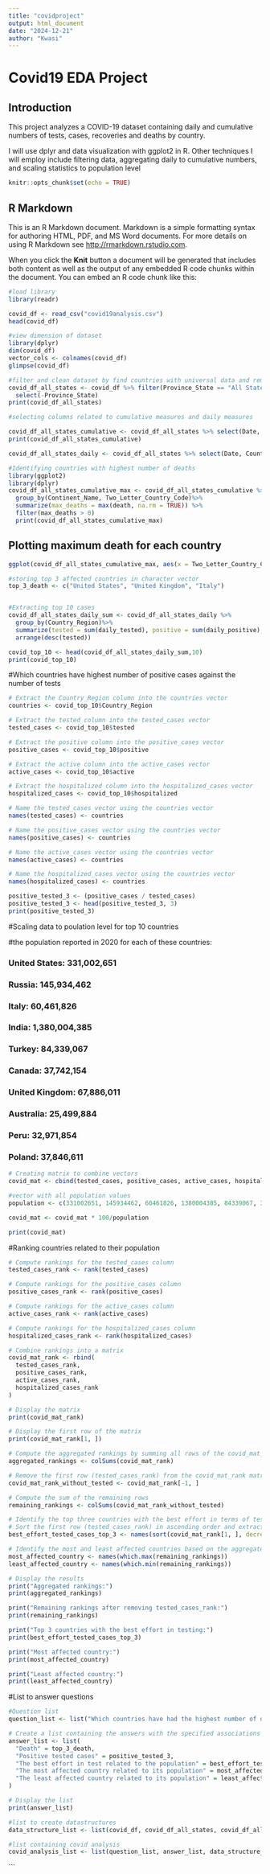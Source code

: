 ---
title: "covidproject"
output: html_document
date: "2024-12-21"
author: "Kwasi"
---

# Covid19 EDA Project

## Introduction
This project analyzes a COVID-19 dataset containing daily and cumulative numbers of tests, cases, recoveries and deaths by country. 

I will use dplyr and data visualization with ggplot2 in R. Other techniques  I will employ include filtering data, aggregating daily to cumulative numbers, and scaling statistics to population level

```{r setup, include=FALSE}
knitr::opts_chunk$set(echo = TRUE)
```

## R Markdown

This is an R Markdown document. Markdown is a simple formatting syntax for authoring HTML, PDF, and MS Word documents. For more details on using R Markdown see <http://rmarkdown.rstudio.com>.

When you click the **Knit** button a document will be generated that includes both content as well as the output of any embedded R code chunks within the document. You can embed an R code chunk like this:

```{r}
#load library
library(readr)

covid_df <- read_csv("covid19analysis.csv")
head(covid_df)
```


```{r}
#view dimension of dataset
library(dplyr)
dim(covid_df)
vector_cols <- colnames(covid_df)
glimpse(covid_df)
```

```{r}
#filter and clean dataset by find countries with universal data and removing province state column
covid_df_all_states <- covid_df %>% filter(Province_State == "All States") %>%
  select(-Province_State)
print(covid_df_all_states)

```

```{r}
#selecting columns related to cumulative measures and daily measures

covid_df_all_states_cumulative <- covid_df_all_states %>% select(Date, Continent_Name, Two_Letter_Country_Code, positive, hospitalized, recovered, death, total_tested)
print(covid_df_all_states_cumulative)

covid_df_all_states_daily <- covid_df_all_states %>% select(Date, Country_Region, active, hospitalizedCurr, daily_tested, daily_positive)


```
```{r}
#Identifying countries with highest number of deaths
library(ggplot2)
library(dplyr)
covid_df_all_states_cumulative_max <- covid_df_all_states_cumulative %>%
  group_by(Continent_Name, Two_Letter_Country_Code)%>%
  summarize(max_deaths = max(death, na.rm = TRUE)) %>% 
  filter(max_deaths > 0) 
  print(covid_df_all_states_cumulative_max)
```

## Plotting maximum death for each country
```{r}
ggplot(covid_df_all_states_cumulative_max, aes(x = Two_Letter_Country_Code, y = max_deaths, color = Continent_Name )) + geom_point()

#storing top 3 affected countries in character vector
top_3_death <- c("United States", "United Kingdom", "Italy")
```

```
```
```{r}
#Extracting top 10 cases 
covid_df_all_states_daily_sum <- covid_df_all_states_daily %>%
  group_by(Country_Region)%>%
  summarize(tested = sum(daily_tested), positive = sum(daily_positive),active = sum(active), hospitalized = sum(hospitalizedCurr))%>%
  arrange(desc(tested))

covid_top_10 <- head(covid_df_all_states_daily_sum,10)
print(covid_top_10)
```

#Which countries have highest number of positive cases against the number of tests
```{r}
# Extract the Country_Region column into the countries vector
countries <- covid_top_10$Country_Region

# Extract the tested column into the tested_cases vector
tested_cases <- covid_top_10$tested

# Extract the positive column into the positive_cases vector
positive_cases <- covid_top_10$positive

# Extract the active column into the active_cases vector
active_cases <- covid_top_10$active

# Extract the hospitalized column into the hospitalized_cases vector
hospitalized_cases <- covid_top_10$hospitalized

# Name the tested_cases vector using the countries vector
names(tested_cases) <- countries

# Name the positive_cases vector using the countries vector
names(positive_cases) <- countries

# Name the active_cases vector using the countries vector
names(active_cases) <- countries

# Name the hospitalized_cases vector using the countries vector
names(hospitalized_cases) <- countries

positive_tested_3 <- (positive_cases / tested_cases)
positive_tested_3 <- head(positive_tested_3, 3)
print(positive_tested_3)

```

#Scaling data to poulation level for top 10 countries

#the population reported in 2020 for each of these countries:

### United States: 331,002,651
### Russia: 145,934,462
### Italy: 60,461,826
### India: 1,380,004,385
### Turkey: 84,339,067
### Canada: 37,742,154
### United Kingdom: 67,886,011
### Australia: 25,499,884
### Peru: 32,971,854
### Poland: 37,846,611
```{r}
# Creating matrix to combine vectors
covid_mat <- cbind(tested_cases, positive_cases, active_cases, hospitalized_cases)

#vector with all population values
population <- c(331002651, 145934462, 60461826, 1380004385, 84339067, 37742154, 67886011, 25499884, 32971854, 37846611)

covid_mat <- covid_mat * 100/population

print(covid_mat)
```
#Ranking countries related to their population

```{r}
# Compute rankings for the tested_cases column
tested_cases_rank <- rank(tested_cases)

# Compute rankings for the positive_cases column
positive_cases_rank <- rank(positive_cases)

# Compute rankings for the active_cases column
active_cases_rank <- rank(active_cases)

# Compute rankings for the hospitalized_cases column
hospitalized_cases_rank <- rank(hospitalized_cases)

# Combine rankings into a matrix
covid_mat_rank <- rbind(
  tested_cases_rank,
  positive_cases_rank,
  active_cases_rank,
  hospitalized_cases_rank
)

# Display the matrix
print(covid_mat_rank)

# Display the first row of the matrix
print(covid_mat_rank[1, ])

# Compute the aggregated rankings by summing all rows of the covid_mat_rank matrix
aggregated_rankings <- colSums(covid_mat_rank)

# Remove the first row (tested_cases_rank) from the covid_mat_rank matrix
covid_mat_rank_without_tested <- covid_mat_rank[-1, ]

# Compute the sum of the remaining rows
remaining_rankings <- colSums(covid_mat_rank_without_tested)

# Identify the top three countries with the best effort in terms of tests conducted
# Sort the first row (tested_cases_rank) in ascending order and extract the names
best_effort_tested_cases_top_3 <- names(sort(covid_mat_rank[1, ], decreasing = FALSE)[1:3])

# Identify the most and least affected countries based on the aggregated rankings
most_affected_country <- names(which.max(remaining_rankings))
least_affected_country <- names(which.min(remaining_rankings))

# Display the results
print("Aggregated rankings:")
print(aggregated_rankings)

print("Remaining rankings after removing tested_cases_rank:")
print(remaining_rankings)

print("Top 3 countries with the best effort in testing:")
print(best_effort_tested_cases_top_3)

print("Most affected country:")
print(most_affected_country)

print("Least affected country:")
print(least_affected_country)


```
#List to answer questions
```{r}
#Question list 
question_list <- list("Which countries have had the highest number of deaths due to COVID-19?","Which countries have had the highest number of positive cases against the number of tests?","Which countries have made the best effort in terms of the number of COVID-19 tests conducted related to their population?","Which countries were ultimately the most and least affected related to their population?")

# Create a list containing the answers with the specified associations
answer_list <- list(
  "Death" = top_3_death,
  "Positive tested cases" = positive_tested_3,
  "The best effort in test related to the population" = best_effort_tested_cases_top_3,
  "The most affected country related to its population" = most_affected_country,
  "The least affected country related to its population" = least_affected_country
)

# Display the list
print(answer_list)

#list to create datastructures
data_structure_list <- list(covid_df, covid_df_all_states, covid_df_all_states_cumulative,covid_df_all_states_daily, covid_mat, covid_mat_rank, vector_cols, population, countries)

#list containing covid analysis
covid_analysis_list <- list(question_list, answer_list, data_structure_list)

```

```

